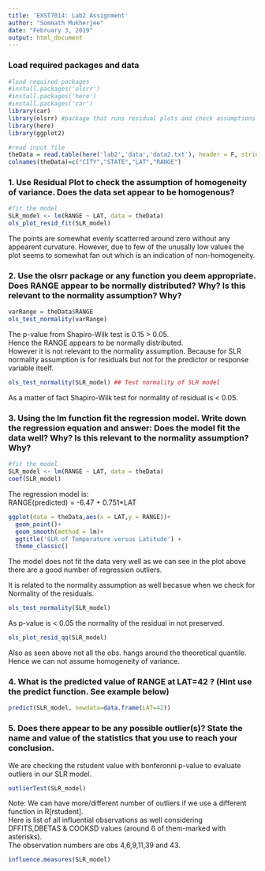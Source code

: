 ```yaml
---
title: 'EXST7014: Lab2 Assignment'
author: "Somnath Mukherjee"
date: "February 3, 2019"
output: html_document
---
```



###  Load required packages and data 

```r
#load required packages
#install.packages('olsrr')
#install.packages('here')
#install.packages('car')
library(car)
library(olsrr) #package that runs residual plots and check assumptions for normality
library(here)
library(ggplot2)
```


```r
#read input file
theData = read.table(here('lab2','data','data2.txt'), header = F, stringsAsFactors = T) #used here() function to specify path
colnames(theData)=c("CITY","STATE","LAT","RANGE")
```


###  1. Use Residual Plot to check the assumption of homogeneity of variance. Does the data set appear to be homogenous?  

```r
#fit the model
SLR_model <‐ lm(RANGE ~ LAT, data = theData)
ols_plot_resid_fit(SLR_model)

```

The points are somewhat evenly scatterred around zero without any appearent curvature. However, due to few of the unusally low values the plot seems to somewhat fan out which is an indication of non-homogeneity.  

###  2. Use the olsrr package or any function you deem appropriate. Does RANGE appear to be normally distributed? Why? Is this relevant to the normality assumption? Why?

```r
varRange = theData$RANGE
ols_test_normality(varRange)

```

The p-value from Shapiro-Wilk test is 0.15 > 0.05.  
Hence the RANGE appears to be normally distributed.  
However it is not relevant to the normality assumption. Because for SLR normality assumption is for residuals but not for the predictor or response variable itself.  

```r
ols_test_normality(SLR_model) ## Test normality of SLR model
```

As a matter of fact Shapiro-Wilk test for normality of residual is < 0.05.  

###  3. Using the lm function fit the regression model. Write down the regression equation and answer: Does the model fit the data well? Why? Is this relevant to the normality assumption? Why?  

```r
#fit the model
SLR_model <‐ lm(RANGE ~ LAT, data = theData) 
coef(SLR_model)
```

The regression model is:  
RANGE(predicted) = -6.47 + 0.751*LAT  
```r
ggplot(data = theData,aes(x = LAT,y = RANGE))+
  geom_point()+
  geom_smooth(method = lm)+
  ggtitle('SLR of Temperature versus Latitude') +
  theme_classic()
```

The model does not fit the data very well as we can see in the plot above there are a good number of regression outliers.  

It is related to the normality assumption as well becasue when we check for Normality of the residuals.
```r
ols_test_normality(SLR_model)
```
As p-value is < 0.05 the normality of the residual in not preserved.
```r
ols_plot_resid_qq(SLR_model)
```

Also as seen above not all the obs. hangs around the theoretical quantile. Hence we can not assume homogeneity of variance.

###  4. What is the predicted value of RANGE at LAT=42 ? (Hint use the predict function. See example below)

```r
predict(SLR_model, newdata=data.frame(LAT=42))
```

### 5. Does there appear to be any possible outlier(s)? State the name and value of the statistics that you use to reach your conclusion.  
We are checking the rstudent value with bonferonni p-value to evaluate outliers in our SLR model.
```r
outlierTest(SLR_model)

```
Note: We can have more/different number of outliers if we use a different function in R[rstudent].  
Here is  list of all influential observations as well considering DFFITS,DBETAS & COOKSD values (around 6 of them-marked with asterisks).  
The observation numbers are obs 4,6,9,11,39 and 43.

```r
influence.measures(SLR_model)
```
